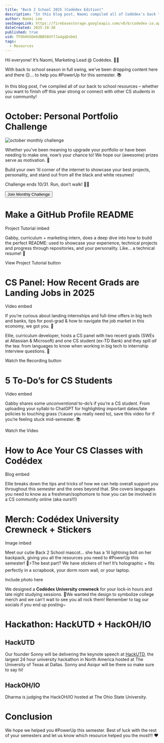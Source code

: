 ```yaml
---
title: "Back 2 School 2025 (Codédex Edition)"
description: "In this blog post, Naomi compiled all of Codédex's back to school resources – whether you want to finish off this year strong or connect with other CS students in our community!"
author: Naomi Lee
seoImageLink: https://firebasestorage.googleapis.com/v0/b/codedex-io.appspot.com/o/blogs%2Fback-2-school-2025%2Fbanner.gif?alt=media&token=5f8e00ff-9701-484d-980c-dd16899a79ec
dateCreated: 2025-10-30
published: true
uid: TFOhHVGOe6dBB58UY7Ja4gqDsbm1
tags:
  - Resources
---
```


Hii everyone! It’s Naomi, Marketing Lead @ Codédex. 👋🏻 

With back to school season in full swing, we’ve been dropping content here and there 😉… to help you #PowerUp for this semester. 📚

In this blog post, I’ve compiled all of our back to school resources – whether you want to finish off this year strong or connect with other CS students in our community!

# October: Personal Portfolio Challenge

![october monthly challenge](https://i.imgur.com/DdSIZai.png)

Whether you’ve been meaning to upgrade your portfolio or have been needing to make one, now’s your chance to! We hope our (awesome) prizes serve as motivation. 🤗

Build your own ’lil corner of the internet to showcase your best projects, personality, and stand out from all the black and white resumes!

Challenge ends 10/31. Run, don’t walk! 🏃‍♀️

<div style={{ display: "flex", justifyContent: "center", marginBottom: "1.2rem", transform: "scale(.9)" }}>
  <a href="https://www.codedex.io/community/monthly-challenge/rxszczV44NOqXn80BC7Y" style={{ all: "unset" }} target="_blank" and rel="noopener noreferrer"><Button variant="yellow">Join Monthly Challenge</Button></a>
</div>

# Make a GitHub Profile README

Project Tutorial imbed

Gabby, curriculum + marketing intern, does a deep dive into how to build the perfect README: used to showcase your experience, technical projects and progress through repositories, and your personality. Like… a technical resume! 👾

View Project Tutorial button

# CS Panel: How Recent Grads are Landing Jobs in 2025

Video embed

If you’re curious about landing internships and full-time offers in big tech and banks, tips for post-grad & how to navigate the job market in this economy, we got you. 🤩

Ellie, curriculum developer, hosts a CS panel with two recent grads (SWEs at Atlassian & Microsoft) and one CS student (ex-TD Bank) and they spill *all* the tea: from languages to know when working in big tech to internship interview questions. 🤫

Watch the Recording button

# 5 To-Do’s for CS Students

Video embed

Gabby shares some *unconventional* to-do’s if you’re a CS student. From uploading your syllabi to ChatGPT for highlighting important dates/late policies to touching grass (‘cause you really need to), save this video for if you’re feeling stuck mid-semester. 📚

Watch the Video

# How to Ace Your CS Classes with Codédex

Blog embed 

Ellie breaks down the tips and tricks of how we can help overall support you throughout this semester and the ones beyond that. She covers languages you need to know as a freshman/sophomore to how you can be involved in a CS community online (aka ours!!!) 

# Merch: Codédex University Crewneck + Stickers

Image imbed

Meet our cutie Back 2 School mascot… she has a ’lil lightning bolt on her backpack, giving you all the resources you need to #PowerUp this semester! 🎒⚡️The best part? We have stickers of her! It’s holographic + fits perfectly in a scrapbook, your dorm room wall, or your laptop. 

Include photo here

We designed a **Codédex University crewneck** for your lock-in hours and late night studying sessions. 👚We wanted the design to symbolize college merch and we can’t wait to see you all rock them! Remember to tag our socials if you end up posting~ 

# Hackathon: HackUTD + HackOH/IO

## HackUTD

Our founder Sonny will be delivering the keynote speech at [HackUTD](https://legend.hackutd.co/), the largest 24 hour university hackathon in North America hosted at The University of Texas at Dallas. Sonny and Asiqur will be there so make sure to say hi! 

## HackOH/IO

Dharma is judging the HackOH/IO hosted at The Ohio State University.


# Conclusion

We hope we helped you #PowerUp this semester. Best of luck with the rest of your semesters and let us know which resource helped you the most!!! ❤️
